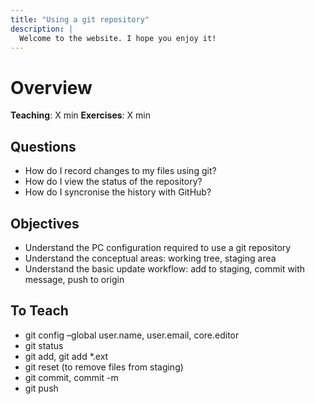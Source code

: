 ```yaml
---
title: "Using a git repository"
description: |
  Welcome to the website. I hope you enjoy it!
---
```


# Overview
**Teaching**: X min
**Exercises**: X min

## Questions
* How do I record changes to my files using git?
* How do I view the status of the repository?
* How do I syncronise the history with GitHub?

## Objectives
* Understand the PC configuration required to use a git repository 
* Understand the conceptual areas: working tree, staging area
* Understand the basic update workflow: add to staging, commit with message, push to origin

## To Teach
* git config --global user.name, user.email, core.editor
* git status
* git add, git add *.ext
* git reset (to remove files from staging)
* git commit, commit -m
* git push
